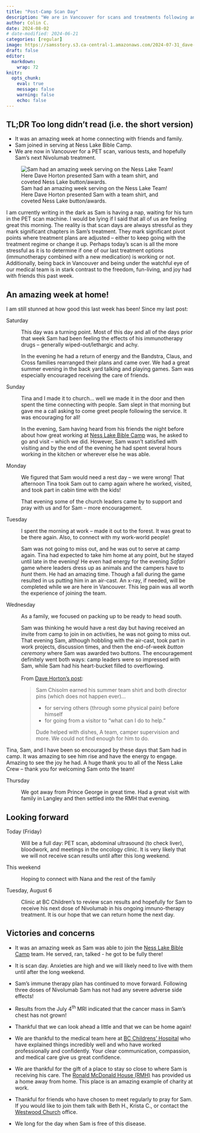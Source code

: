 ```yaml
---
title: "Post-Camp Scan Day"
description: "We are in Vancouver for scans and treatments following an amazing week where Sam joined in on activites at Ness Lake Bible Camp."
author: Colin C.
date: 2024-08-02
# date-modified: 2024-06-21
categories: [regular]
image: https://samsstory.s3.ca-central-1.amazonaws.com/2024-07-31_dave-sam-buttons-ness-lake.jpg
draft: false
editor: 
  markdown: 
    wrap: 72
knitr: 
  opts_chunk: 
    eval: true
    message: false
    warning: false
    echo: false
---
```


::: {.callout-note icon="false"}
## TL;DR [Too long didn't read (i.e. the short version)]{.small}

-   It was an amazing week at home connecting with friends and family.
-   Sam joined in serving at Ness Lake Bible Camp.
-   We are now in Vancouver for a PET scan, various tests, and hopefully Sam's
    next Nivolumab treatment.
:::

::: {#photo}
![Sam had an amazing week serving on the Ness Lake Team! Here Dave
Horton presented Sam with a team shirt, and coveted Ness Lake
button/awards.](https://samsstory.s3.ca-central-1.amazonaws.com/2024-07-31_dave-sam-buttons-ness-lake.jpg)
:::

I am currently writing in the dark as Sam is having a nap, waiting for
his turn in the PET scan machine. I would be lying if I said that all of
us are feeling great this morning. The reality is that scan days are
always stressful as they mark significant chapters in Sam's treatment.
They mark significant pivot points where treatment plans are adjusted --
either to keep going with the treatment regime or change it up. Perhaps
today's scan is all the more stressful as it is to determine if one of
our last treatment options (immunotherapy combined with a new
medication) is working or not. Additionally, being back in Vancouver and
being under the watchful eye of our medical team is in stark contrast to
the freedom, fun-living, and joy had with friends this past week.

## An amazing week at home!

I am still stunned at how good this last week has been! Since my last
post:

Saturday

:   This day was a turning point. Most of this day and all of the days
    prior that week Sam had been feeling the effects of his
    immunotherapy drugs – generally wiped-out/lethargic and achy.

    In the evening he had a return of energy and the Bandstra, Claus,
    and Cross families rearranged their plans and came over. We had a
    great summer evening in the back yard talking and playing games. Sam
    was especially encouraged receiving the care of friends.

Sunday

:   Tina and I made it to church... well we made it in the door and then
    spent the time connecting with people. Sam slept in that morning but
    gave me a call asking to come greet people following the service. It
    was encouraging for all!

:   In the evening, Sam having heard from his friends the night before
    about how great working at [Ness Lake Bible
    Camp](https://www.nesslakebiblecamp.com) was, he asked to go and
    visit -- which we did. However, Sam wasn't satisfied with visiting
    and by the end of the evening he had spent several hours working in
    the kitchen or wherever else he was able.\
    <!-- five hours at camp -->

Monday

:   We figured that Sam would need a rest day -- we were wrong! That
    afternoon Tina took Sam out to camp again where he worked, visited,
    and took part in cabin time with the kids!

:   That evening some of the church leaders came by to support and pray
    with us and for Sam -- more encouragement.

Tuesday

:   I spent the morning at work -- made it out to the forest. It was
    great to be there again. Also, to connect with my work-world people!

:   Sam was not going to miss out, and he was out to serve at camp
    again. Tina had expected to take him home at any point, but he
    stayed until late in the evening! He even had energy for the evening
    *Safari* game where leaders dress up as animals and the campers have
    to *hunt* them. He had an amazing time. Though a fall during the
    game resulted in us putting him in an air-cast. An x-ray, if needed,
    will be completed while we are here in Vancouver. This leg pain was
    all worth the experience of joining the team.

Wednesday

:   As a family, we focused on packing up to be ready to head south.

:   Sam was thinking he would have a rest day but having received an
    invite from camp to join in on activities, he was not going to miss
    out. That evening Sam, although hobbling with the air-cast, took
    part in work projects, discussion times, and then the end-of-week
    *button ceremony* where Sam was awarded two buttons. The
    encouragement definitely went both ways: camp leaders were so
    impressed with Sam, while Sam had his heart-bucket filled to
    overflowing.\
    \
    From [Dave Horton's
    post](https://www.facebook.com/share/p/6Wbygpy8NLnhsAvp/):

    > Sam Chisolm earned his summer team shirt and both director pins
    > (which does not happen ever)…
    >
    > -   for serving others (through some physical pain) before himself
    > -   for going from a visitor to “what can I do to help.”
    >
    > Dude helped with dishes, A team, camper supervision and more. We
    > could not find enough for him to do.

Tina, Sam, and I have been so encouraged by these days that Sam had in
camp. It was amazing to see him rise and have the energy to engage.
Amazing to see the joy he had. A huge thank you to all of the Ness Lake
Crew -- thank you for welcoming Sam onto the team!

Thursday

:   We got away from Prince George in great time. Had a great visit with
    family in Langley and then settled into the RMH that evening.

## Looking forward

Today (Friday)

:   Will be a full day: PET scan, abdominal ultrasound (to check liver),
    bloodwork, and meetings in the oncology clinic. It is very likely
    that we will not receive scan results until after this long weekend.

This weekend

:   Hoping to connect with Nana and the rest of the family

Tuesday, August 6

:   Clinic at BC Children's to review scan results and hopefully for Sam
    to receive his next dose of Nivolumab in his ongoing imnuno-therapy
    treatment. It is our hope that we can return home the next day.


## Victories and concerns

-   It was an amazing week as Sam was able to join the [Ness Lake Bible
    Camp](https://www.nesslakebiblecamp.com) team. He served, ran,
    talked - he got to be fully there!

-   It is scan day. Anxieties are high and we will likely need to live
    with them until after the long weekend.

-   Sam's immune therapy plan has continued to move forward. Following
    three doses of Nivolumab Sam has not had any severe adverse side
    effects!

-   Results from the July 4^th^ MRI indicated that the cancer mass in
    Sam's chest has not grown!

-   Thankful that we can look ahead a little and that we can be home
    again!

-   We are thankful to the medical team here at [BC Childrens'
    Hospital](http://www.bcchildrens.ca) who have explained things
    incredibly well and who have worked professionally and confidently.
    Your clear communication, compassion, and medical care give us great
    confidence.

-   We are thankful for the gift of a place to stay so close to where
    Sam is receiving his care. The [Ronald McDonald House
    (RMH)](https://rmhbc.ca) has provided us a home away from home. This
    place is an amazing example of charity at work.

-   Thankful for friends who have chosen to meet regularly to pray for
    Sam. If you would like to join them talk with Beth H., Krista C., or
    contact the [Westwood Church](https://westwoodchurch.bc.ca) office.

-   We long for the day when Sam is free of this disease.